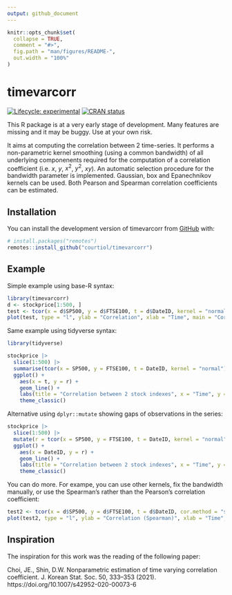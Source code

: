 ```yaml
---
output: github_document
---
```


<!-- README.md is generated from README.Rmd. Please edit that file -->

```r
knitr::opts_chunk$set(
  collapse = TRUE,
  comment = "#>",
  fig.path = "man/figures/README-",
  out.width = "100%"
)
```

# timevarcorr

<!-- badges: start -->
[![Lifecycle:
experimental](https://img.shields.io/badge/lifecycle-experimental-orange.svg)](https://www.tidyverse.org/lifecycle/#experimental)
[![CRAN
status](https://www.r-pkg.org/badges/version/fw)](https://CRAN.R-project.org/package=timevarcorr)
<!-- badges: end -->

This R package is at a very early stage of development.
Many features are missing and it may be buggy.
Use at your own risk.

It aims at computing the correlation between 2 time-series.
It performs a non-parametric kernel smoothing (using a common bandwidth) of all underlying componenents required for the computation of a correlation coefficient (i.e. $x$, $y$, $x^2$, $y^2$, $xy$).
An automatic selection procedure for the bandwidth parameter is implemented.
Gaussian, box and Epanechnikov kernels can be used.
Both Pearson and Spearman correlation coefficients can be estimated.


## Installation

You can install the development version of timevarcorr from [GitHub](https://github.com/) with:

``` r
# install.packages("remotes")
remotes::install_github("courtiol/timevarcorr")
```

## Example

Simple example using base-R syntax:

```r
library(timevarcorr)
d <- stockprice[1:500, ]
test <- tcor(x = d$SP500, y = d$FTSE100, t = d$DateID, kernel = "normal")
plot(test, type = "l", ylab = "Correlation", xlab = "Time", main = "Correlation between 2 stock indexes", las = 1)
```

Same example using tidyverse syntax:

```r
library(tidyverse)

stockprice |> 
  slice(1:500) |>
  summarise(tcor(x = SP500, y = FTSE100, t = DateID, kernel = "normal")) |>
  ggplot() +
    aes(x = t, y = r) +
    geom_line() +
    labs(title = "Correlation between 2 stock indexes", x = "Time", y = "Correlation") +
    theme_classic()
```

Alternative using `dplyr::mutate` showing gaps of observations in the series:

```r
stockprice |> 
  slice(1:500) |>
  mutate(r = tcor(x = SP500, y = FTSE100, t = DateID, kernel = "normal", keep.missing = TRUE)$r) |>
  ggplot() +
    aes(x = DateID, y = r) +
    geom_line() +
    labs(title = "Correlation between 2 stock indexes", x = "Time", y = "Correlation") +
    theme_classic()
```

You can do more. For exampe, you can use other kernels, fix the bandwidth manually, or use the Spearman's rather than the Pearson's correlation coefficient:

```r
test2 <- tcor(x = d$SP500, y = d$FTSE100, t = d$DateID, cor.method = "spearman", kernel = "box", h = 10)
plot(test2, type = "l", ylab = "Correlation (Spearman)", xlab = "Time", las = 1)
```

## Inspiration

The inspiration for this work was the reading of the following paper:

Choi, JE., Shin, D.W. Nonparametric estimation of time varying correlation coefficient. J. Korean Stat. Soc. 50, 333–353 (2021). https://doi.org/10.1007/s42952-020-00073-6


